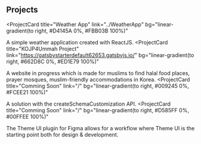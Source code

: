 ## Projects

<ProjectCard
  title="Weather App"
  link="../WeatherApp"
  bg="linear-gradient(to right, #D4145A 0%, #FBB03B 100%)"
>
  A simple weather application created with ReactJS.
</ProjectCard>
<ProjectCard
  title="KOJP4Ummah Project"
  link="https://gatsbystarterdefault62653.gatsbyjs.io/"
  bg="linear-gradient(to right, #662D8C 0%, #ED1E79 100%)"
>
  A website in progress which is made for muslims to find halal food places, prayer mosques, muslim-friendly accommodations in Korea.
</ProjectCard>
<ProjectCard
  title="Comming Soon"
  link="/"
  bg="linear-gradient(to right, #009245 0%, #FCEE21 100%)"
>
  A solution with the createSchemaCustomization API.
</ProjectCard>
<ProjectCard
  title="Comming Soon"
  link="/"
  bg="linear-gradient(to right, #D585FF 0%, #00FFEE 100%)"
>
  The Theme UI plugin for Figma allows for a workflow where Theme UI is the
  starting point both for design & development.
</ProjectCard>
